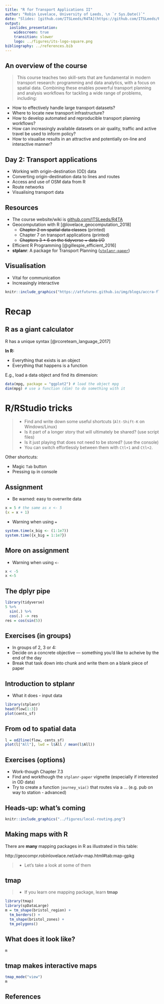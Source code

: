 ```yaml
---
title: "R for Transport Applications II"
author: "Robin Lovelace, University of Leeds, \n `r Sys.Date()`"
date: "Slides: [github.com/ITSLeeds/R4TA](https://github.com/ITSLeeds/R4TA)"
output:
  ioslides_presentation:
    widescreen: true
    transition: slower
    logo: ../figures/its-logo-square.png
bibliography: ../references.bib
---
```


## An overview of the course

> This course teaches two skill-sets that are fundamental in modern transport research: programming and data analytics, with a focus on spatial data. Combining these enables powerful transport planning and analysis workflows for tackling a wide range of problems, including:

- How to effectively handle large transport datasets?
- Where to locate new transport infrastructure?
- How to develop automated and reproducible transport planning workflows?
- How can increasingly available datasets on air quality, traffic and active travel be used to inform policy?
- How to visualise results in an attractive and potentially on-line and interactive manner?

## Day 2: Transport applications

- Working with origin-destination (OD) data
- Converting origin-destination data to lines and routes
- Access and use of OSM data from R
- Route networks
- Visualising transport data

## Resources

- The course website/wiki is [github.com/ITSLeeds/R4TA](https://github.com/ITSLeeds/R4TA)
- Geocomputation with R [@lovelace_geocomputation_2018]
    - ~~Chapter 2 on spatial data classes~~ (printed)
    - Chapter 7 on transport applications (printed)
    - ~~Chapters 3 + 6 on the tidyverse + data I/O~~

- Efficient R Programming [@gillespie_efficient_2016]
- **stplanr**: A package for Transport Planning ([`stplanr-paper`](https://cran.r-project.org/web/packages/stplanr/vignettes/stplanr-paper.html))

## Visualisation

- Vital for communication
- Increasingly interactive

```r
knitr::include_graphics("https://atfutures.github.io/img/blogs/accra-flows.jpg")
```

# Recap

## R as a giant calculator

R has a unique syntax [@rcoreteam_language_2017]

**In R:**

- Everything that exists is an object
- Everything that happens is a function

E.g., load a data object and find its dimension:

```r
data(mpg, package = "ggplot2") # load the object mpg
dim(mpg) # use a function (dim) to do something with it
```


# R/RStudio tricks

> - Find and write down some useful shortcuts (`Alt-Shift-K` on Windows/Linux)
> - Is it part of a longer story that will ultimately be shared? (use script files)
> - Is it just playing that does not need to be stored? (use the console)
> - You can switch effortlessly between them with `Ctl+1` and `Ctl+2`.

Other shortcuts:

- Magic `Tab` button
- Pressing `Up` in console

## Assignment

- Be warned: easy to overwrite data

```r
x = 5 # the same as x <- 5
(x = x + 1)
```

- Warning when using `=`

```r
system.time(x_big <- (1:1e7))
system.time({x_big = 1:1e7}) 
```

## More on assignment

- Warning when using `<-`

```r
x < -5
x <-5
```

## The dplyr pipe

```r
library(tidyverse)
5 %>% 
  sin(.) %>% 
  cos(.) -> res
res = cos(sin(5))
```

## Exercises (in groups)

- In groups of 2, 3 or 4: 
- Decide on a concrete objective --- something you'd like to acheive by the end of the day
- Break that task down into chunk and write them on a blank piece of paper

## Introduction to stplanr

- What it does - input data

```r
library(stplanr)
head(flow[1:3])
plot(cents_sf)
```

## From od to spatial data

```r
l = od2line(flow, cents_sf)
plot(l["All"], lwd = l$All / mean(l$All))
```

## Exercises (options)

- Work-though Chapter 7.3 
- Find and workthough the `stplanr-paper` vignette (especially if interested in OD data)
- Try to create a function `journey_via()` that routes via a ... (e.g. pub on way to station - advanced)

## Heads-up: what's coming

```r
knitr::include_graphics("../figures/local-routing.png")
```

## Making maps with R

There are **many** mapping packages in R as illustrated in this table:

http://geocompr.robinlovelace.net/adv-map.html#tab:map-gpkg

> - Let's take a look at some of them

## tmap

> - If you learn one mapping package, learn **tmap**

```r
library(tmap)
library(spDataLarge)
m = tm_shape(bristol_region) +
  tm_borders() +
  tm_shape(bristol_zones) +
  tm_polygons()
```

## What does it look like?

```r
m
```

## tmap makes interactive maps

```r
tmap_mode("view")
m
```



## References
